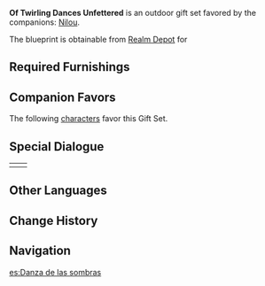 {{Furnishing Infobox
|id             = 350068
|image          = Furnishing Set Of Twirling Dances Unfettered Display.png
|category       = Outdoor Set
|subcategory    = Gift Set
|quality        = 4
|adeptal_energy = 1500
|description    = A grand and lovely theater. In many things — the magnificent stage, the mists of the spouting fountain, and the many precious flowers brought to life by [[Sub-Space Creation]] — this place imitates the festive atmosphere of [[Zubayr Theater]].<br />They say that some shows are best appreciated at night. The placement of the theater lamps seems to be the result of careful study that aims to maximize the clarity with which each audience member can see the dancers, no matter the angle they are sitting or standing at, while the illumination and glow of the lamps are also adjusted just right to maximize the brightness of the scene.
|blueprint      = Realm Depot
}}
'''Of Twirling Dances Unfettered''' is an outdoor gift set favored by the companions: [[Nilou]].

The blueprint is obtainable from  [[Realm Depot]] for {{Item|Realm Currency|24|x=240}}

==Required Furnishings==
{{Recipe
|type = Gift Set
|yield = 0
|Blooming Illumination = 2
|Immersive Light = 6
|Replica of the Theater's Glory = 1
|A Theater's Dream of Flowers = 20
|Clarity from the Land of Wisdom = 1
|sort = Blooming Illumination;Immersive Light;Replica of the Theater's Glory;A Theater's Dream of Flowers;Clarity from the Land of Wisdom
}}

==Companion Favors==
The following [[characters]] favor this Gift Set.
{{Companion/Header}}
{{Companion
|character = Nilou
|rewards = {{Card|Primogem|20}}{{Card|Guide to Praxis|2}}{{Card|Mora|20,000}}
}}
{{Companion/Footer}}

==Special Dialogue==
{{HousingCompanion|favorite}}
{| class="wikitable"
|-
|{{Card|Nilou}}||{{Transclude|Nilou/Companion|Of Twirling Dances Unfettered}}
|}

==Other Languages==
{{Other Languages
|en      = Of Twirling Dances Unfettered
|zhs     = 翛然旋舞的姿影
|zhs_rm  = Xiāorán Xuánwǔ de Zīyǐng
|zht     = 翛然旋舞的姿影
|zht_rm  = Xiāorán Xuánwǔ de Zīyǐng
|zh_tl   = 
|ja      = 気ままに踊る姿
|ja_rm   = Kimama ni Odoru Sugata
|ja_tl   = 
|ko      = 자유로운 춤의 자태
|ko_rm   = Jayuroun Chum-ui Jatae
|ko_tl   = A Figure of Free Dance
|es      = Danza de las sombras
|es_tl   = Dance of the Shadows
|fr      = Danses virevoltantes sans entraves
|fr_tl   = Twirling Dances Unfettered
|ru      = Кружение танца
|ru_tl   = Whirling of the Dance
|th      = ท่วงท่าเริงระบำเอ้อระเหย
|th_rm   = 
|th_tl   = 
|vi      = Điệu Múa Huyền Diệu
|vi_tl   = 
|de      = Schatten der Tänzer
|de_tl   = Shadows of the Dancers
|id      = Tarian Memutar yang Tak Lekang
|id_tl   = The Timeless Twirling Dance
|pt      = Danças Rodopiantes
|pt_tl   = 
|tr      = Özgür Dans Hareketleri
|tr_tl   = 
|it      = Danze vorticose sregolate
|it_tl   = 
}}

==Change History==
{{Change History|3.2}}

==Navigation==
{{Furnishing Navbox/Sets|type=gift}}

[[es:Danza de las sombras]]